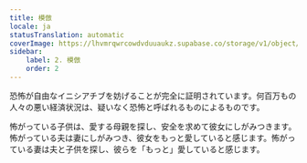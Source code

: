 ```yaml
---
title: 模倣
locale: ja
statusTranslation: automatic
coverImage: https://lhvmrqwrcowdvduuaukz.supabase.co/storage/v1/object/public/strapi-uploads/small_cover-educacion-fundamental.webp-2d51a7828a2b1309555be27f7e2a61a0.webp
sidebar:
    label: 2. 模倣
    order: 2
---
```

恐怖が自由なイニシアチブを妨げることが完全に証明されています。何百万もの人々の悪い経済状況は、疑いなく恐怖と呼ばれるものによるものです。

怖がっている子供は、愛する母親を探し、安全を求めて彼女にしがみつきます。怖がっている夫は妻にしがみつき、彼女をもっと愛していると感じます。怖がっている妻は夫と子供を探し、彼らを「もっと」愛していると感じます。
